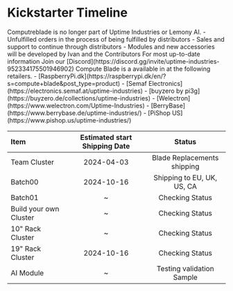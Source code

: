 

# Kickstarter Timeline

<Admonition type="warning" title="Organization update">
Computreblade is no longer part of Uptime Industries or Lemony AI. 
</Admonition>
<Admonition type="warning" title="Shipping Update">
- Unfulfilled orders in the process of being fulfilled by distributors
- Sales and support to continue through distributors
- Modules and new accessories will be developed by Ivan and the Contributors
For most up-to-date information Join our [Discord](https://discord.gg/invite/uptime-industries-952334175501946902)
</Admonition>

<Admonition type="note" title="Retail Availability">
Compute Blade is a available in at the following retailers.
- [RaspberryPi.dk](https://raspberrypi.dk/en/?s=compute+blade&post_type=product)
- [Semaf Electronics](https://electronics.semaf.at/uptime-industries)
- [buyzero by pi3g](https://buyzero.de/collections/uptime-industries)
- [Welectron](https://www.welectron.com/Uptime-Industries)
- [BerryBase](https://www.berrybase.de/uptime-industries/)
- [PiShop US](https://www.pishop.us/uptime-industries/)
</Admonition>

| Item                   | Estimated start Shipping Date | Status                |
| :--------------------- | :---------------------: | :-------------------------: |
| Team Cluster           | 2024-04-03              | Blade Replacements shipping |
| Batch00                | 2024-10-16              | Shipping to EU, UK, US, CA |
| Batch01                | ~                       | Checking Status       |
| Build your own Cluster | ~                       | Checking Status       |
| 10" Rack Cluster       | ~                       | Checking Status       |
| 19" Rack Cluster       | 2024-10-16              | Checking Status       |
| AI Module              | ~                       | Testing validation Sample |
